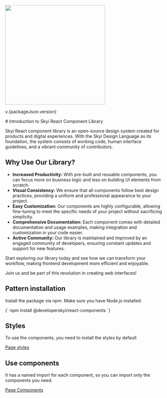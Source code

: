 
<Meta title="Introduction/Introduction" />

<Unstyled>
  <div class="flex w-full flex-col justify-center items-center text-neutral-dark rounded-md mb-4 p-4">
    <img src="/skyi_logo.png" width="320px" />
    <p class='text-xl'>
      v.{packageJson.version}
    </p>
  </div>
</Unstyled>

<div class="p-4">
  # Introduction to Skyi React Component Library

  Skyi React component library is an open-source design system created for products and digital experiences. 
  With the Skyi Design Language as its foundation, the system consists of working code, human interface guidelines, and a vibrant community of contributors.

  ## Why Use Our Library?

  - **Increased Productivity:** With pre-built and reusable components, you can focus more on business logic and less on building UI elements from scratch.
  - **Visual Consistency:** We ensure that all components follow best design practices, providing a uniform and professional appearance to your project.
  - **Easy Customization:** Our components are highly configurable, allowing fine-tuning to meet the specific needs of your project without sacrificing simplicity.
  - **Comprehensive Documentation:** Each component comes with detailed documentation and usage examples, making integration and customization in your code easier.
  - **Active Community:** Our library is maintained and improved by an engaged community of developers, ensuring constant updates and support for new features.

  Start exploring our library today and see how we can transform your workflow, making frontend development more efficient and enjoyable.

  Join us and be part of this revolution in creating web interfaces!
</div>

## Pattern installation

Install the package via npm. Make sure you have Node.js installed.

<Unstyled>
  <Copy language='bash'>
    {`
      npm install @developerskyi/react-components
    `}
  </Copy>
</Unstyled>

## Styles
To use the components, you need to install the styles by default

<a href="https://ui.skyi.com.br/?path=/docs/introduction-style--docs"> Page styles </a>

## Use components

It has a named import for each component, so you can import only the components you need.

<a href="https://ui.skyi.com.br/?path=/docs/components-buttons-button--docs"> Page Components </a>


